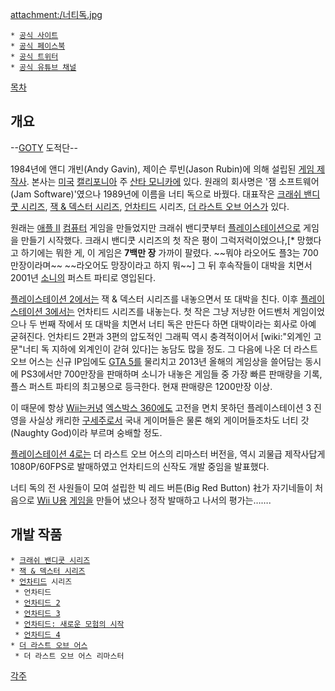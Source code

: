 attachment:/너티독.jpg

 * [http://www.naughtydog.com/ 공식 사이트]
 * [https://www.facebook.com/naughtydog 공식 페이스북]
 * [https://twitter.com/#!/naughty_dog 공식 트위터]
 * [http://www.youtube.com/user/NaughtyDog 공식 유튜브 채널]

[[목차]]
== 개요 ==
--[[GOTY]] 도적단--

1984년에 앤디 개빈(Andy Gavin), 제이슨 루빈(Jason Rubin)에 의해 설립된 [[게임 제작사]]. 본사는 [[미국]] [[캘리포니아]] 주 [[산타 모니카]]에 있다. 원래의 회사명은 '잼 소프트웨어(Jam Software)'였으나 1989년에 이름을 너티 독으로 바꿨다. 대표작은 [[크래쉬 밴디쿳 시리즈]], [[잭 & 덱스터 시리즈]], [[언차티드]] 시리즈, [[더 라스트 오브 어스]]가 있다.

원래는 [[애플 II]] [[컴퓨터]] 게임을 만들었지만 크래쉬 밴디쿳부터 [[플레이스테이션]]으로 게임을 만들기 시작했다. 크래시 밴디쿳 시리즈의 첫 작은 평이 그럭저럭이었으나,[* 망했다고 하기에는 뭐한 게, 이 게임은 '''7백만 장''' 가까이 팔렸다. ~~뭐야 라오어도 플3는 700만장이라며~~ ~~라오어도 망장이라고 하지 뭐~~] 그 뒤 후속작들이 대박을 치면서 2001년 [[소니]]의 퍼스트 파티로 영입된다.

[[플레이스테이션 2]]에서는 잭 & 덱스터 시리즈를 내놓으면서 또 대박을 친다. 이후 [[플레이스테이션 3]]에서는 언차티드 시리즈를 내놓는다. 첫 작은 그냥 저냥한 어드벤처 게임이었으나 두 번째 작에서 또 대박을 치면서 너티 독은 만든다 하면 대박이라는 회사로 아예 굳혀진다. 언차티드 2편과 3편의 압도적인 그래픽 역시 충격적이어서 [wiki:"외계인 고문"너티 독 지하에 외계인이 갇혀 있다]는 농담도 많을 정도. 그 다음에 나온 더 라스트 오브 어스는 신규 IP임에도 [[GTA 5]]를 물리치고 2013년 올해의 게임상을 쓸어담는 동시에 PS3에서만 700만장을 판매하며 소니가 내놓은 게임들 중 가장 빠른 판매량을 기록, 플스 퍼스트 파티의 최고봉으로 등극한다. 현재 판매량은 1200만장 이상.

이 때문에 항상 [[Wii]]는커녕 [[엑스박스 360]]에도 고전을 면치 못하던 플레이스테이션 3 진영을 사실상 캐리한 [[구세주]]로서 국내 게이머들은 물론 해외 게이머들조차도 너티 갓(Naughty God)이라 부르며 숭배할 정도.

[[플레이스테이션 4]]로는 더 라스트 오브 어스의 리마스터 버전을, 역시 괴물급 제작사답게 1080P/60FPS로 발매하였고 언차티드의 신작도 개발 중임을 발표했다.

너티 독의 전 사원들이 모여 설립한 빅 레드 버튼(Big Red Button) 社가 자기네들이 처음으로 [[Wii U]]용 [[소닉 붐 시리즈|게임]]을 만들어 냈으나 정작 발매하고 나서의 평가는…….
== 개발 작품 ==
 * [[크래쉬 밴디쿳 시리즈]]
 * [[잭 & 덱스터 시리즈]]
 * [[언차티드]] 시리즈
  * 언차티드
  * [[언차티드 2]]
  * [[언차티드 3]]
  * [[언차티드: 새로운 모험의 시작]]
  * [[언차티드 4]]
 * [[더 라스트 오브 어스]]
  * 더 라스트 오브 어스 리마스터
[[각주]]
